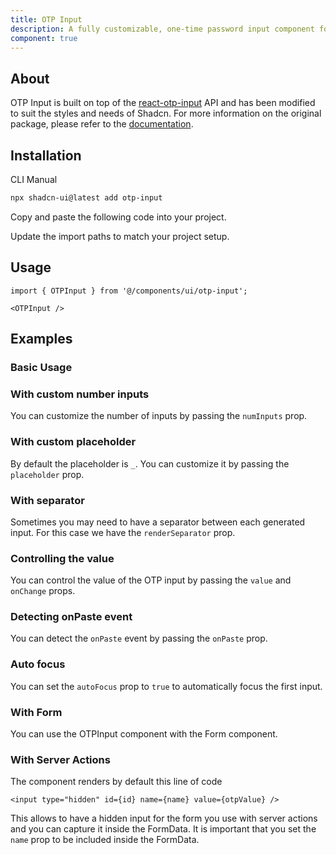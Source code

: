```yaml
---
title: OTP Input
description: A fully customizable, one-time password input component for the web.
component: true
---
```


<ComponentPreview name="otp-input-demo" />

## About

OTP Input is built on top of the [react-otp-input](https://www.npmjs.com/package/react-otp-input) API and has been modified to suit the styles and needs of Shadcn. For more information on the original package, please refer to the [documentation](https://github.com/devfolioco/react-otp-input).

## Installation

<Tabs defaultValue="cli">

<TabsList>
  <TabsTrigger value="cli">CLI</TabsTrigger>
  <TabsTrigger value="manual">Manual</TabsTrigger>
</TabsList>
<TabsContent value="cli">

```bash
npx shadcn-ui@latest add otp-input
```

</TabsContent>

<TabsContent value="manual">

<Steps>

<Step>Copy and paste the following code into your project.</Step>

<ComponentSource name="otp-input" />

<Step>Update the import paths to match your project setup.</Step>

</Steps>

</TabsContent>

</Tabs>

## Usage

```tsx
import { OTPInput } from '@/components/ui/otp-input';
```

```tsx
<OTPInput />
```

## Examples

### Basic Usage

<ComponentPreview name="otp-input-demo" />

### With custom number inputs

You can customize the number of inputs by passing the `numInputs` prop.

<ComponentPreview name="otp-input-custom-number" />

### With custom placeholder

By default the placeholder is `_`. You can customize it by passing the `placeholder` prop.

<ComponentPreview name="otp-input-placeholder" />

### With separator

Sometimes you may need to have a separator between each generated input. For this case we have the `renderSeparator` prop.

<ComponentPreview name="otp-input-separator" />

### Controlling the value

You can control the value of the OTP input by passing the `value` and `onChange` props.

<ComponentPreview name="otp-input-controlled" />

### Detecting onPaste event

You can detect the `onPaste` event by passing the `onPaste` prop.

<ComponentPreview name="otp-input-on-paste" />

### Auto focus

You can set the `autoFocus` prop to `true` to automatically focus the first input.

<ComponentPreview name="otp-input-autofocus" />

### With Form

You can use the OTPInput component with the Form component.

<ComponentPreview name="otp-input-form" />

### With Server Actions

The component renders by default this line of code

```tsx
<input type="hidden" id={id} name={name} value={otpValue} />
```

This allows to have a hidden input for the form you use with server actions and you can capture it inside the FormData. It is important that you set the `name` prop to be included inside the FormData.